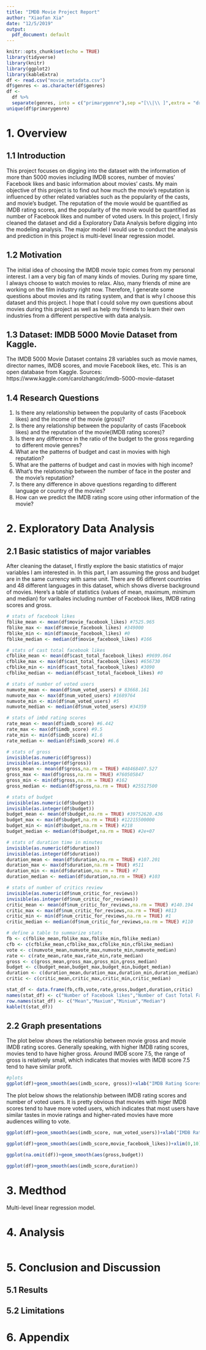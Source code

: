 ```yaml
---
title: "IMDB Movie Project Report"
author: "Xiaofan Xia"
date: "12/5/2019"
output:
  pdf_document: default
---
```


```r
knitr::opts_chunk$set(echo = TRUE)
library(tidyverse)
library(knitr)
library(ggplot2)
library(kableExtra)
df <- read.csv("movie_metadata.csv")
df$genres <- as.character(df$genres)
df <-
  df %>%
  separate(genres, into = c("primarygenre"),sep ="[\\|\\ ]",extra = "drop")
unique(df$primarygenre)

```

# 1. Overview

## 1.1 Introduction

This project focuses on digging into the dataset with the information of more than 5000 movies including IMDB scores, number of movies' Facebook likes and basic information about movies' casts. My main objective of this project is to find out how much the movie’s reputation is influenced by other related variables such as the popularity of the casts, and movie’s budget. The reputation of the movie would be quantified as IMDB rating scores, and the popularity of the movie would be quantified as number of Facebook likes and number of voted users. In this project, I firsly cleaned the dataset and did a Exploratory Data Analysis before digging into the modeling analysis. The major model I would use to conduct the analysis and prediction in this project is multi-level linear regression model. 

## 1.2 Motivation

The initial idea of choosing the IMDB movie topic comes from my personal interest. I am a very big fan of many kinds of movies. During my spare time, I always choose to watch movies to relax. Also, many friends of mine are working on the film industry right now. Therefore, I generate some questions about movies and its rating system, and that is why I choose this dataset and this project. I hope that I could solve my own questions about movies during this project as well as help my friends to learn their own industries from a different perspective with data analysis. 

## 1.3 Dataset: IMDB 5000 Movie Dataset from Kaggle.

The IMDB 5000 Movie Dataset contains 28 variables such as movie names, director names, IMDB scores, and movie Facebook likes, etc. This is an open database from Kaggle.
Sources: https://www.kaggle.com/carolzhangdc/imdb-5000-movie-dataset 

## 1.4 Research Questions

1. Is there any relationship between the popularity of casts (Facebook likes) and the income of the movie (gross)?
2. Is there any relationship between the popularity of casts (Facebook likes) and the reputation of the movie(IMDB rating scores)?
3. Is there any difference in the ratio of the budget to the gross regarding to different movie genres?
4. What are the patterns of budget and cast in movies with high reputation?
5. What are the patterns of budget and cast in movies with high income?
6. What’s the relationship between the number of face in the poster and the movie’s reputation?
7. Is there any difference in above questions regarding to different language or country of the movies?
8. How can we predict the IMDB rating score using other information of the movie? 


# 2. Exploratory Data Analysis

## 2.1 Basic statistics of major variables
After cleaning the dataset, I firstly explore the basic statistics of major variables I am interested in. In this part, I am assuming the gross and budget are in the same currency with same unit. There are 66 different countries and 48 different languages in this dataset, which shows diverse background of movies. Here's a table of statistics (values of mean, maximum, minimum and median) for varibales including number of Facebook likes, IMDB rating scores and gross.

```r
# stats of facebook likes
fblike_mean <- mean(df$movie_facebook_likes) #7525.965
fblike_max <- max(df$movie_facebook_likes) #349000
fblike_min <- min(df$movie_facebook_likes) #0
fblike_median <- median(df$movie_facebook_likes) #166

# stats of cast total facebook likes
cfblike_mean <- mean(df$cast_total_facebook_likes) #9699.064
cfblike_max <- max(df$cast_total_facebook_likes) #656730
cfblike_min <- min(df$cast_total_facebook_likes) #3090
cfblike_median <- median(df$cast_total_facebook_likes) #0

# stats of number of voted users
numvote_mean <- mean(df$num_voted_users) # 83668.161
numvote_max <- max(df$num_voted_users) #1689764
numvote_min <- min(df$num_voted_users) #5
numvote_median <- median(df$num_voted_users) #34359

# stats of imbd rating scores
rate_mean <- mean(df$imdb_score) #6.442
rate_max <- max(df$imdb_score) #9.5
rate_min <- min(df$imdb_score) #1.6
rate_median <- median(df$imdb_score) #6.6

# stats of gross
invisible(as.numeric(df$gross))
invisible(as.integer(df$gross))
gross_mean <- mean(df$gross,na.rm = TRUE) #48468407.527
gross_max <- max(df$gross,na.rm = TRUE) #760505847
gross_min <- min(df$gross,na.rm = TRUE) #162
gross_median <- median(df$gross,na.rm = TRUE) #25517500

# stats of budget
invisible(as.numeric(df$budget))
invisible(as.integer(df$budget))
budget_mean <- mean(df$budget,na.rm = TRUE) #39752620.436
budget_max <- max(df$budget,na.rm = TRUE) #12215500000
budget_min <- min(df$budget,na.rm = TRUE) #218
budget_median <- median(df$budget,na.rm = TRUE) #2e+07

# stats of duration time in minutes
invisible(as.numeric(df$duration))
invisible(as.integer(df$duration))
duration_mean <- mean(df$duration,na.rm = TRUE) #107.201
duration_max <- max(df$duration,na.rm = TRUE) #511
duration_min <- min(df$duration,na.rm = TRUE) #7
duration_median <- median(df$duration,na.rm = TRUE) #103

# stats of number of critics review
invisible(as.numeric(df$num_critic_for_reviews))
invisible(as.integer(df$num_critic_for_reviews))
critic_mean <- mean(df$num_critic_for_reviews,na.rm = TRUE) #140.194
critic_max <- max(df$num_critic_for_reviews,na.rm = TRUE) #813
critic_min <- min(df$num_critic_for_reviews,na.rm = TRUE) #1
critic_median <- median(df$num_critic_for_reviews,na.rm = TRUE) #110

# define a table to summarize stats
fb <- c(fblike_mean,fblike_max,fblike_min,fblike_median)
cfb <- c(cfblike_mean,cfblike_max,cfblike_min,cfblike_median)
vote <- c(numvote_mean,numvote_max,numvote_min,numvote_median)
rate <- c(rate_mean,rate_max,rate_min,rate_median)
gross <- c(gross_mean,gross_max,gross_min,gross_median)
budget <- c(budget_mean,budget_max,budget_min,budget_median)
duration <- c(duration_mean,duration_max,duration_min,duration_median)
critic <- c(critic_mean,critic_max,critic_min,critic_median)

stat_df <- data.frame(fb,cfb,vote,rate,gross,budget,duration,critic)
names(stat_df) <- c("Number of Facebook likes","Number of Cast Total Facebook likes","Number of voted users","IMDB rating scores" ,"Gross","Budget","Duration Time in minutes","Number of Critic Reviews")
row.names(stat_df) <- c("Mean","Maxium","Minium","Median")
kable(t(stat_df))
```

## 2.2 Graph presentations

The plot below shows the relationship between movie gross and movie IMDB rating scores. Generally speaking, with higher IMDB rating scores, movies tend to have higher gross. Around IMDB score 7.5, the range of gross is relatively small, which indicates that movies with IMDB score 7.5 tend to have similar profit. 

```r
#plots
ggplot(df)+geom_smooth(aes(imdb_score, gross))+xlab("IMDB Rating Scores")+ylab("Gross")+xlim(0,10)
```

The plot below shows the relationship between IMDB rating scores and number of voted users. It is pretty obvious that movies with higer IMDB scores tend to have more voted users, which indicates that most users have similar tastes in movie ratings and higher-rated movies have more audiences willing to vote. 

```r
ggplot(df)+geom_smooth(aes(imdb_score, num_voted_users))+xlab("IMDB Rating Scores")+ylab("Number of Voted Users")+xlim(0,10)
```

```r
ggplot(df)+geom_smooth(aes(imdb_score,movie_facebook_likes))+xlim(0,10)+xlab("IMDB Rating Scores")+ylab("Number of Movie Facebook Likes")
```

```r
ggplot(na.omit(df))+geom_smooth(aes(gross,budget))
```

```r
ggplot(df)+geom_smooth(aes(imdb_score,duration))
```

# 3. Medthod

Multi-level linear regression model. 

# 4. Analysis

```r


```

# 5. Conclusion and Discussion

## 5.1 Results

## 5.2 Limitations


# 6. Appendix
